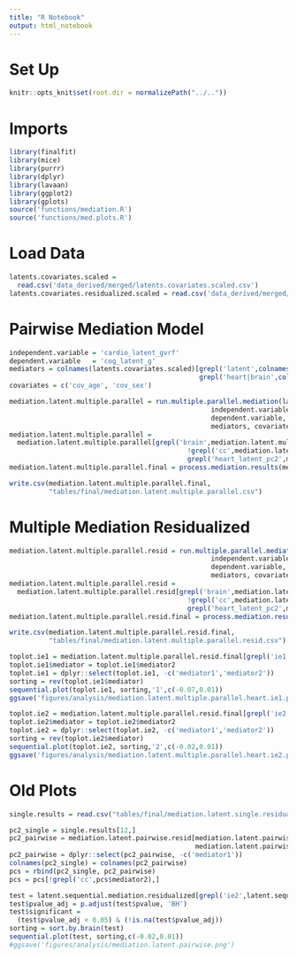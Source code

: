 ```yaml
---
title: "R Notebook"
output: html_notebook
---
```


# Set Up
```r
knitr::opts_knit$set(root.dir = normalizePath("../.."))
```

# Imports
```r
library(finalfit)
library(mice)
library(purrr)
library(dplyr)
library(lavaan)
library(ggplot2)
library(gplots)
source('functions/mediation.R')
source('functions/med.plots.R')
```

# Load Data
```r
latents.covariates.scaled = 
  read.csv('data_derived/merged/latents.covariates.scaled.csv')
latents.covariates.residualized.scaled = read.csv('data_derived/merged/latents.covariates.residualized.scaled.csv')
```

# Pairwise Mediation Model 

```r
independent.variable = 'cardio_latent_gvrf'
dependent.variable   = 'cog_latent_g'
mediators = colnames(latents.covariates.scaled)[grepl('latent',colnames(latents.covariates.scaled)) &
                                                grepl('heart|brain',colnames(latents.covariates.scaled))]
covariates = c('cov_age', 'cov_sex')
```


```r
mediation.latent.multiple.parallel = run.multiple.parallel.mediation(latents.covariates.scaled, 
                                                   independent.variable,
                                                   dependent.variable,
                                                   mediators, covariates)
mediation.latent.multiple.parallel = 
  mediation.latent.multiple.parallel[grepl('brain',mediation.latent.multiple.parallel$mediator2) &
                                             !grepl('cc',mediation.latent.multiple.parallel$mediator2) &
                                             grepl('heart_latent_pc2',mediation.latent.multiple.parallel$mediator1),]
mediation.latent.multiple.parallel.final = process.mediation.results(mediation.latent.multiple.parallel)
```

```r
write.csv(mediation.latent.multiple.parallel.final,
          "tables/final/mediation.latent.multiple.parallel.csv")
```

# Multiple Mediation Residualized

```r
mediation.latent.multiple.parallel.resid = run.multiple.parallel.mediation(latents.covariates.residualized.scaled, 
                                                   independent.variable,
                                                   dependent.variable,
                                                   mediators, covariates)
mediation.latent.multiple.parallel.resid = 
  mediation.latent.multiple.parallel.resid[grepl('brain',mediation.latent.multiple.parallel.resid$mediator2) &
                                             !grepl('cc',mediation.latent.multiple.parallel.resid$mediator2) &
                                             grepl('heart_latent_pc2',mediation.latent.multiple.parallel.resid$mediator1),]
mediation.latent.multiple.parallel.resid.final = process.mediation.results(mediation.latent.multiple.parallel.resid)
```

```r
write.csv(mediation.latent.multiple.parallel.resid.final,
          "tables/final/mediation.latent.multiple.parallel.resid.csv")
```

```r
toplot.ie1 = mediation.latent.multiple.parallel.resid.final[grepl('ie1',mediation.latent.multiple.parallel.resid.final$label),]
toplot.ie1$mediator = toplot.ie1$mediator2
toplot.ie1 = dplyr::select(toplot.ie1, -c('mediator1','mediator2'))
sorting = rev(toplot.ie1$mediator) 
sequential.plot(toplot.ie1, sorting,'1',c(-0.07,0.01))
ggsave('figures/analysis/mediation.latent.multiple.parallel.heart.ie1.png')
```

```r
toplot.ie2 = mediation.latent.multiple.parallel.resid.final[grepl('ie2',mediation.latent.multiple.parallel.resid.final$label),]
toplot.ie2$mediator = toplot.ie2$mediator2
toplot.ie2 = dplyr::select(toplot.ie2, -c('mediator1','mediator2'))
sorting = rev(toplot.ie2$mediator) 
sequential.plot(toplot.ie2, sorting,'2',c(-0.02,0.01))
ggsave('figures/analysis/mediation.latent.multiple.parallel.heart.ie2.png')
```


# Old Plots

```r
single.results = read.csv("tables/final/mediation.latent.single.residualized.csv",row.names=1)
```

```r
pc2_single = single.results[12,]
pc2_pairwise = mediation.latent.pairwise.resid[mediation.latent.pairwise.resid$mediator1 == 'heart_latent_pc2' &
                                               mediation.latent.pairwise.resid$label =='ie1',]
pc2_pairwise = dplyr::select(pc2_pairwise, -c('mediator1'))
colnames(pc2_single) = colnames(pc2_pairwise)
pcs = rbind(pc2_single, pc2_pairwise)
pcs = pcs[!grepl('cc',pcs$mediator2),]
```

```r
test = latent.sequential.mediation.residualized[grepl('ie2',latent.sequential.mediation.residualized$label),]
test$pvalue_adj = p.adjust(test$pvalue, 'BH')
test$significant = 
  (test$pvalue_adj < 0.05) & (!is.na(test$pvalue_adj))
sorting = sort.by.brain(test)
sequential.plot(test, sorting,c(-0.02,0.01))
#ggsave('figures/analysis/mediation.latent.pairwise.png')
```




